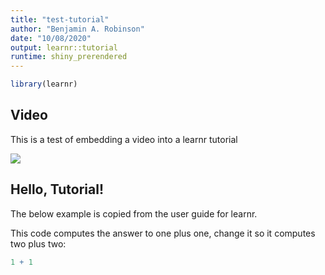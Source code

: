```yaml
---
title: "test-tutorial"
author: "Benjamin A. Robinson"
date: "10/08/2020"
output: learnr::tutorial
runtime: shiny_prerendered
---
```


```r
library(learnr)
```

## Video

This is a test of embedding a video into a learnr tutorial

![](https://youtu.be/dhBSNFAawH0)

## Hello, Tutorial!
The below example is copied from the user guide for learnr.

This code computes the answer to one plus one, change it so it computes two plus two:

```r
1 + 1
```
